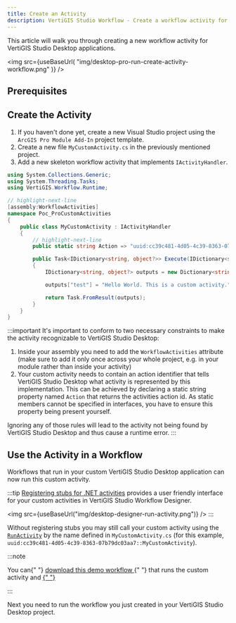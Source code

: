 ```yaml
---
title: Create an Activity
description: VertiGIS Studio Workflow - Create a workflow activity for desktop applications
---
```



This article will walk you through creating a new workflow activity for VertiGIS Studio Desktop applications.

<img
    src={useBaseUrl(
        "img/desktop-pro-run-create-activity-workflow.png"
    )}
/>

## Prerequisites

<DesktopPrereqs />

## Create the Activity

1. If you haven't done yet, create a new Visual Studio project using the `ArcGIS Pro Module Add-In` project template.
2. Create a new file `MyCustomActivity.cs` in the previously mentioned project.
3. Add a new skeleton workflow activity that implements `IActivityHandler`.

```cs title="MyCustomActivity.cs"
using System.Collections.Generic;
using System.Threading.Tasks;
using VertiGIS.Workflow.Runtime;

// highlight-next-line
[assembly:WorkflowActivities]
namespace Poc_ProCustomActivities
{
    public class MyCustomActivity : IActivityHandler
    {
        // highlight-next-line
        public static string Action => "uuid:cc39c481-4d05-4c39-8363-07b79dc03aa7::MyCustomActivity";

        public Task<IDictionary<string, object?>> Execute(IDictionary<string, object?> inputs, IActivityContext context)
        {
            IDictionary<string, object?> outputs = new Dictionary<string, object?>();

            outputs["test"] = "Hello World. This is a custom activity.";

            return Task.FromResult(outputs);
        }
    }
}
```

:::important
It's important to conform to two necessary constraints to make the activity recognizable to VertiGIS Studio Desktop:

1.  Inside your assembly you need to add the `WorkflowActivities` attribute (make sure to add it only once across your whole project, e.g. in your module rather than inside your activity)
2.  Your custom activity needs to contain an action identifier that tells VertiGIS Studio Desktop what activity is represented by this implementation. This can be achieved by declaring a static string property named `Action` that returns the activities action id. As static members cannot be specified in interfaces, you have to ensure this property being present yourself.

Ignoring any of those rules will lead to the activity not being found by VertiGIS Studio Desktop and thus cause a runtime error.
:::

## Use the Activity in a Workflow

Workflows that run in your custom VertiGIS Studio Desktop application can now run this custom activity.

:::tip
[Registering stubs for .NET activities](sdk-net-register-activities.mdx) provides a user friendly interface for your custom activities in VertiGIS Studio Workflow Designer.

<img src={useBaseUrl("img/desktop-designer-run-activity.png")} />
:::

Without registering stubs you may still call your custom activity using the [`RunActivity`](https://docs.vertigisstudio.com/workflow/latest/help/Default.htm#wf5/help/activities/run-activity.htm%3FTocPath%3DActivities%7CActivity%2520Reference%7C_____167) by the name defined in `MyCustomActivity.cs` (for this example, `uuid:cc39c481-4d05-4c39-8363-07b79dc03aa7::MyCustomActivity`).

:::note

<p>
    You can{" "}
    <a
        href={useBaseUrl("workflows/desktop-create-activity.json")}
        download="custom-activity-workflow.json"
        target="_blank"
    >
        download this demo workflow
    </a>{" "}
    that runs the custom activity and
    <a
        href="https://docs.vertigisstudio.com/workflow/latest/help/Default.htm#wf5/help/import-export-workflows.htm"
        target="_blank"
    >
        {" "}
    </a>
</p>
:::

Next you need to run the workflow you just created in your VertiGIS Studio Desktop project.

<WorkflowUrlSnippet />
